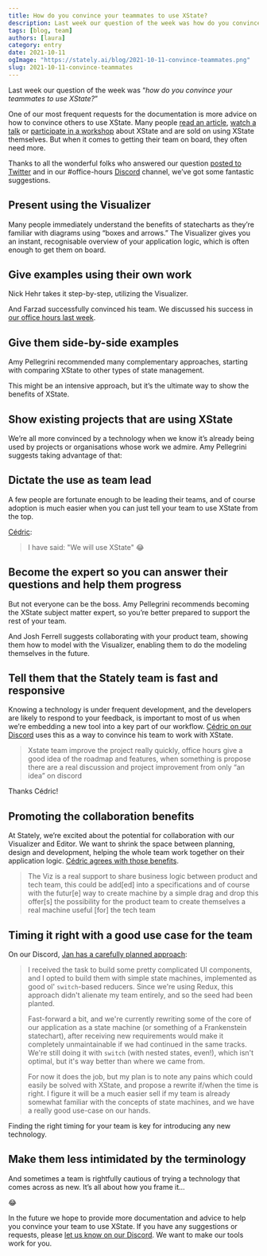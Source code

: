 ```yaml
---
title: How do you convince your teammates to use XState?
description: Last week our question of the week was how do you convince your teammates to use XState? Here are some suggestions
tags: [blog, team]
authors: [laura]
category: entry
date: 2021-10-11
ogImage: "https://stately.ai/blog/2021-10-11-convince-teammates.png"
slug: 2021-10-11-convince-teammates
---
```


Last week our question of the week was “_how do you convince your teammates to use XState?_”

One of our most frequent requests for the documentation is more advice on how to convince others to use XState. Many people [read an article](https://dev.to/mpocock1/how-to-manage-global-state-with-xstate-and-react-3if5), [watch a talk](https://www.youtube.com/watch?v=9k1ZHHJWt7k) or [participate in a workshop](https://frontendmasters.com/courses/xstate/) about XState and are sold on using XState themselves. But when it comes to getting their team on board, they often need more.

<!--truncate-->

Thanks to all the wonderful folks who answered our question [posted to Twitter](https://twitter.com/statelyai/status/1446035499777462274) and in our #office-hours [Discord](https://discord.gg/xstate) channel, we’ve got some fantastic suggestions.

## Present using the Visualizer

Many people immediately understand the benefits of statecharts as they’re familiar with diagrams using “boxes and arrows.” The Visualizer gives you an instant, recognisable overview of your application logic, which is often enough to get them on board.

<Tweet id="1446237663535714304" />

<Tweet id="1446087845073113092" />

## Give examples using their own work

Nick Hehr takes it step-by-step, utilizing the Visualizer.

<Tweet id="1446092594338017280" />

<Tweet id="1446062078264020994" />

And Farzad successfully convinced his team. We discussed his success in [our office hours last week](https://www.youtube.com/watch?v=GCWZ-froHKo).

## Give them side-by-side examples

Amy Pellegrini recommended many complementary approaches, starting with comparing XState to other types of state management.

<Tweet id="1446419479483793411" />

This might be an intensive approach, but it’s the ultimate way to show the benefits of XState.

## Show existing projects that are using XState

We’re all more convinced by a technology when we know it’s already being used by projects or organisations whose work we admire. Amy Pellegrini suggests taking advantage of that:

<Tweet id="1446420841219215372" />

## Dictate the use as team lead

A few people are fortunate enough to be leading their teams, and of course adoption is much easier when you can just tell your team to use XState from the top.

[Cédric](https://discord.com/channels/795785288994652170/895591583586598943/895730595378913390):

> I have said: "We will use XState" 😂

<Tweet id="1446084841259274240" />

## Become the expert so you can answer their questions and help them progress

But not everyone can be the boss. Amy Pellegrini recommends becoming the XState subject matter expert, so you’re better prepared to support the rest of your team.

<Tweet id="1446421516334387203" />

And Josh Ferrell suggests collaborating with your product team, showing them how to model with the Visualizer, enabling them to do the modeling themselves in the future.

<Tweet id="1446152427187572738" />

## Tell them that the Stately team is fast and responsive

Knowing a technology is under frequent development, and the developers are likely to respond to your feedback, is important to most of us when we’re embedding a new tool into a key part of our workflow. [Cédric on our Discord](https://discord.com/channels/795785288994652170/895591583586598943/895738949635551273) uses this as a way to convince his team to work with XState.

> Xstate team improve the project really quickly, office hours give a good idea of the roadmap and features, when something is propose there are a real discussion and project improvement from only “an idea” on discord

Thanks Cédric!

## Promoting the collaboration benefits

At Stately, we’re excited about the potential for collaboration with our Visualizer and Editor. We want to shrink the space between planning, design and development, helping the whole team work together on their application logic. [Cédric agrees with those benefits](https://discord.com/channels/795785288994652170/895591583586598943/895738949635551273).

> The Viz is a real support to share business logic between product and tech team, this could be add[ed] into a specifications and of course with the futur[e] way to create machine by a simple drag and drop this offer[s] the possibility for the product team to create themselves a real machine useful [for] the tech team

## Timing it right with a good use case for the team

On our Discord, [Jan has a carefully planned approach](https://discord.com/channels/795785288994652170/895591583586598943/895754626689814578):

> I received the task to build some pretty complicated UI components, and I opted to build them with simple state machines, implemented as good ol' `switch`-based reducers. Since we're using Redux, this approach didn't alienate my team entirely, and so the seed had been planted.
>
> Fast-forward a bit, and we're currently rewriting some of the core of our application as a state machine (or something of a Frankenstein statechart), after receiving new requirements would make it completely unmaintainable if we had continued in the same tracks. We're still doing it with `switch` (with nested states, even!), which isn't optimal, but it's way better than where we came from.
>
> For now it does the job, but my plan is to note any pains which could easily be solved with XState, and propose a rewrite if/when the time is right. I figure it will be a much easier sell if my team is already somewhat familiar with the concepts of state machines, and we have a really good use-case on our hands.

Finding the right timing for your team is key for introducing any new technology.

## Make them less intimidated by the terminology

And sometimes a team is rightfully cautious of trying a technology that comes across as new. It’s all about how you frame it…

<Tweet id="1446153971219853314" />

😂

In the future we hope to provide more documentation and advice to help you convince your team to use XState. If you have any suggestions or requests, please [let us know on our Discord](https://discord.gg/xstate). We want to make our tools work for you.
